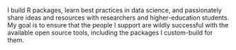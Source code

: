 I build R packages, learn best practices in data science, and passionately share ideas and resources with researchers and higher-education students. My goal is to ensure that the people I support are wildly successful with the available open source tools, including the packages I custom-build for them.
